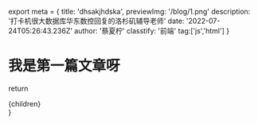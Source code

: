 export meta = {
  title: 'dhsakjhdska',
  previewImg: '/blog/1.png'
  description: '打卡机很大数据库华东数控回复的洛杉矶辅导老师'
  date: '2022-07-24T05:26:43.236Z'
  author: '蔡夏柠'
  classtify: '前端'
  tag:['js','html']
}

# 我是第一篇文章呀


return <div>{children}</div>
}
